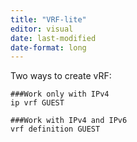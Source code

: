 ```yaml
---
title: "VRF-lite"
editor: visual
date: last-modified
date-format: long
---
```


Two ways to create vRF:

```         
###Work only with IPv4
ip vrf GUEST

###Work with IPv4 and IPv6
vrf definition GUEST
```
